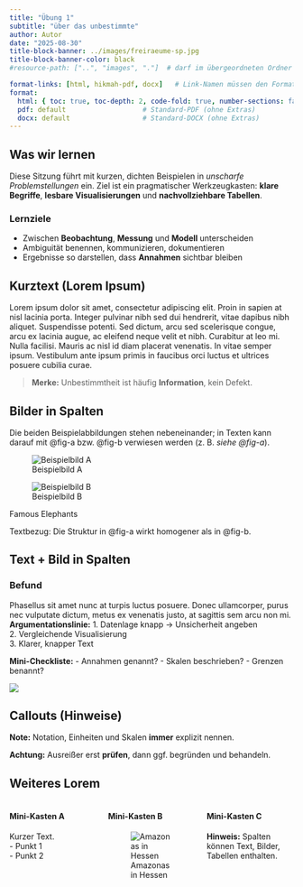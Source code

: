 ```yaml
---
title: "Übung 1"
subtitle: "über das unbestimmte"
author: Autor
date: "2025-08-30"
title-block-banner: ../images/freiraeume-sp.jpg
title-block-banner-color: black 
#resource-path: ["..", "images", "."]  # darf im übergeordneten Ordner suchen

format-links: [html, hikmah-pdf, docx]   # Link-Namen müssen den Formatkeys entsprechen
format:
  html: { toc: true, toc-depth: 2, code-fold: true, number-sections: false }
  pdf: default                   # Standard-PDF (ohne Extras)
  docx: default                  # Standard-DOCX (ohne Extras)
---
```


## Was wir lernen

Diese Sitzung führt mit kurzen, dichten Beispielen in *unscharfe Problemstellungen* ein.
Ziel ist ein pragmatischer Werkzeugkasten: **klare Begriffe**, **lesbare Visualisierungen** und **nachvollziehbare Tabellen**.

### Lernziele
- Zwischen **Beobachtung**, **Messung** und **Modell** unterscheiden  
- Ambiguität benennen, kommunizieren, dokumentieren  
- Ergebnisse so darstellen, dass **Annahmen** sichtbar bleiben

## Kurztext (Lorem Ipsum)

Lorem ipsum dolor sit amet, consectetur adipiscing elit. Proin in sapien at nisl lacinia porta. Integer pulvinar nibh sed dui hendrerit, vitae dapibus nibh aliquet. Suspendisse potenti. Sed dictum, arcu sed scelerisque congue, arcu ex lacinia augue, ac eleifend neque velit et nibh. Curabitur at leo mi. Nulla facilisi. Mauris ac nisl id diam placerat venenatis. In vitae semper ipsum. Vestibulum ante ipsum primis in faucibus orci luctus et ultrices posuere cubilia curae.

> **Merke:** Unbestimmtheit ist häufig **Information**, kein Defekt.

## Bilder in Spalten

Die beiden Beispielabbildungen stehen nebeneinander; in Texten kann darauf mit @fig-a bzw. @fig-b verwiesen werden (z. B. *siehe @fig-a*).




::: {#fig-cols layout-ncol=2}

![Beispielbild A](../images/bayern-religion-sp.jpg){#fig-a}

![Beispielbild B](../images/bayern-religion2-sp.jpg){#fig-b}

Famous Elephants
:::

Textbezug: Die Struktur in @fig-a wirkt homogener als in @fig-b.

## Text + Bild in Spalten

::: {.grid}
::: {.g-col-7}
### Befund
Phasellus sit amet nunc at turpis luctus posuere. Donec ullamcorper, purus nec vulputate dictum, metus ex venenatis justo, at sagittis sem arcu non mi.  
**Argumentationslinie:**
1. Datenlage knapp → Unsicherheit angeben  
2. Vergleichende Visualisierung  
3. Klarer, knapper Text

**Mini-Checkliste:**
- Annahmen genannt?
- Skalen beschrieben?
- Grenzen benannt?
:::
::: {.g-col-5}
![](../images/header.jpg){#fig-skizze}
:::
:::


## Callouts (Hinweise)

::: {.callout-note appearance="minimal"}
**Note:** Notation, Einheiten und Skalen **immer** explizit nennen.
:::

::: {.callout-warning}
**Achtung:** Ausreißer erst **prüfen**, dann ggf. begründen und behandeln.
:::





## Weiteres Lorem

::: {.columns .clean-columns}
::: {.column width="33%"}
#### Mini-Kasten A
Kurzer Text.  
- Punkt 1  
- Punkt 2
:::
::: {.column width="33%"}
#### Mini-Kasten B
![Amazonas in Hessen](../images/gisma-11.jpg)
:::
::: {.column width="33%"}
#### Mini-Kasten C
**Hinweis:** Spalten können Text, Bilder, Tabellen enthalten.
:::
:::
